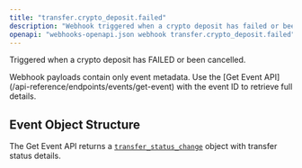```yaml
---
title: "transfer.crypto_deposit.failed"
description: "Webhook triggered when a crypto deposit has failed or been cancelled"
openapi: "webhooks-openapi.json webhook transfer.crypto_deposit.failed"
---
```


Triggered when a crypto deposit has FAILED or been cancelled.

<Note>
Webhook payloads contain only event metadata. Use the [Get Event API](/api-reference/endpoints/events/get-event) with the event ID to retrieve full details.
</Note>

## Event Object Structure

The Get Event API returns a [`transfer_status_change`](/api-reference/events/transfer-status-change-object) object with transfer status details.

